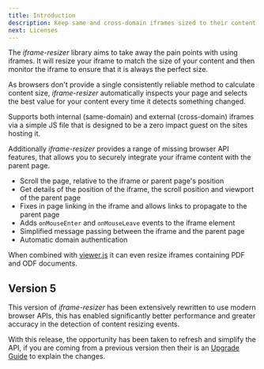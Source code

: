 ```yaml
---
title: Introduction
description: Keep same and cross-domain iframes sized to their content
next: Licenses
---
```



The _iframe-resizer_ library aims to take away the pain points with using iframes. It will resize your iframe to match the size of your content and then monitor the iframe to ensure that it is always the perfect size.

As browsers don't provide a single consistently reliable method to calculate content size, _iframe-resizer_ automatically inspects your page and selects the best value for your content every time it detects something changed.

Supports both internal (same-domain) and external (cross-domain) iframes via a simple JS file that is designed to be a zero impact guest on the sites hosting it.

Additionally _iframe-resizer_  provides a range of missing browser API features, that allows you to securely integrate your iframe content with the parent page.

- Scroll the page, relative to the iframe or parent page's position
- Get details of the position of the iframe, the scroll position and viewport of the parent page
- Fixes in page linking in the iframe and allows links to propagate to the parent page
- Adds `onMouseEnter` and `onMouseLeave` events to the iframe element
- Simplified message passing between the iframe and the parent page
- Automatic domain authentication

When combined with [viewer.js](https://viewerjs.org) it can even resize iframes containing PDF and ODF documents.

## Version 5

This version of _iframe-resizer_ has been extensively rewritten to use modern browser APIs, this has enabled significantly better performance and greater accuracy in the detection of content resizing events.

With this release, the opportunity has been taken to refresh and simplify the API, if you are coming from a previous version then their is an [Upgrade Guide](/upgrade) to explain the changes.

<FeedbackComponent />

